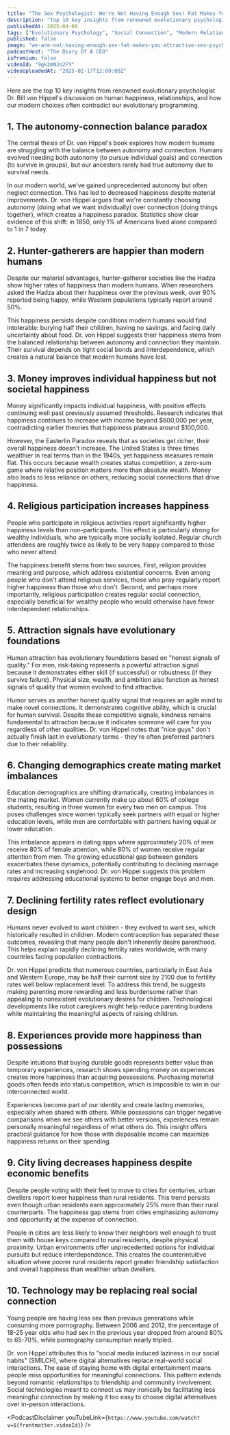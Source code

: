 ```yaml
---
title: "The Sex Psychologist: We're Not Having Enough Sex! Fat Makes You Attractive! Dr Bill Von Hippel"
description: "Top 10 key insights from renowned evolutionary psychologist Dr. Bill von Hippel's discussion on human happiness, relationships, and how our modern choices often contradict our evolutionary programming."
publishedAt: 2025-04-09
tags: ["Evolutionary Psychology", "Social Connection", "Modern Relationships"]
published: false
image: "we-are-not-having-enough-sex-fat-makes-you-attractive-sex-psychologist-bill-von-hippel.jpg"
podcastHost: "The Diary Of A CEO"
isPremium: false
videoId: "9gk3mNJs2FY"
videoUploadedAt: "2025-02-17T12:00:00Z"
---
```



<PodcastSummaryPageLayout frontmatter={frontmatter}>
Here are the top 10 key insights from renowned evolutionary psychologist Dr. Bill von Hippel's discussion on human happiness, relationships, and how our modern choices often contradict our evolutionary programming.

## 1. The autonomy-connection balance paradox

The central thesis of Dr. von Hippel's book explores how modern humans are struggling with the balance between autonomy and connection. Humans evolved needing both autonomy (to pursue individual goals) and connection (to survive in groups), but our ancestors rarely had true autonomy due to survival needs.

In our modern world, we've gained unprecedented autonomy but often neglect connection. This has led to decreased happiness despite material improvements. Dr. von Hippel argues that we're constantly choosing autonomy (doing what we want individually) over connection (doing things together), which creates a happiness paradox. Statistics show clear evidence of this shift: in 1850, only 1% of Americans lived alone compared to 1 in 7 today.

## 2. Hunter-gatherers are happier than modern humans

Despite our material advantages, hunter-gatherer societies like the Hadza show higher rates of happiness than modern humans. When researchers asked the Hadza about their happiness over the previous week, over 90% reported being happy, while Western populations typically report around 50%.

This happiness persists despite conditions modern humans would find intolerable: burying half their children, having no savings, and facing daily uncertainty about food. Dr. von Hippel suggests their happiness stems from the balanced relationship between autonomy and connection they maintain. Their survival depends on tight social bonds and interdependence, which creates a natural balance that modern humans have lost.

## 3. Money improves individual happiness but not societal happiness

Money significantly impacts individual happiness, with positive effects continuing well past previously assumed thresholds. Research indicates that happiness continues to increase with income beyond $600,000 per year, contradicting earlier theories that happiness plateaus around $100,000.

However, the Easterlin Paradox reveals that as societies get richer, their overall happiness doesn't increase. The United States is three times wealthier in real terms than in the 1940s, yet happiness measures remain flat. This occurs because wealth creates status competition, a zero-sum game where relative position matters more than absolute wealth. Money also leads to less reliance on others, reducing social connections that drive happiness.

## 4. Religious participation increases happiness

People who participate in religious activities report significantly higher happiness levels than non-participants. This effect is particularly strong for wealthy individuals, who are typically more socially isolated. Regular church attendees are roughly twice as likely to be very happy compared to those who never attend.

The happiness benefit stems from two sources. First, religion provides meaning and purpose, which address existential concerns. Even among people who don't attend religious services, those who pray regularly report higher happiness than those who don't. Second, and perhaps more importantly, religious participation creates regular social connection, especially beneficial for wealthy people who would otherwise have fewer interdependent relationships.

## 5. Attraction signals have evolutionary foundations

Human attraction has evolutionary foundations based on "honest signals of quality." For men, risk-taking represents a powerful attraction signal because it demonstrates either skill (if successful) or robustness (if they survive failure). Physical size, wealth, and ambition also function as honest signals of quality that women evolved to find attractive.

Humor serves as another honest quality signal that requires an agile mind to make novel connections. It demonstrates cognitive ability, which is crucial for human survival. Despite these competitive signals, kindness remains fundamental to attraction because it indicates someone will care for you regardless of other qualities. Dr. von Hippel notes that "nice guys" don't actually finish last in evolutionary terms - they're often preferred partners due to their reliability.

## 6. Changing demographics create mating market imbalances

Education demographics are shifting dramatically, creating imbalances in the mating market. Women currently make up about 60% of college students, resulting in three women for every two men on campus. This poses challenges since women typically seek partners with equal or higher education levels, while men are comfortable with partners having equal or lower education.

This imbalance appears in dating apps where approximately 20% of men receive 80% of female attention, while 80% of women receive regular attention from men. The growing educational gap between genders exacerbates these dynamics, potentially contributing to declining marriage rates and increasing singlehood. Dr. von Hippel suggests this problem requires addressing educational systems to better engage boys and men.

## 7. Declining fertility rates reflect evolutionary design

Humans never evolved to want children - they evolved to want sex, which historically resulted in children. Modern contraception has separated these outcomes, revealing that many people don't inherently desire parenthood. This helps explain rapidly declining fertility rates worldwide, with many countries facing population contractions.

Dr. von Hippel predicts that numerous countries, particularly in East Asia and Western Europe, may be half their current size by 2100 due to fertility rates well below replacement level. To address this trend, he suggests making parenting more rewarding and less burdensome rather than appealing to nonexistent evolutionary desires for children. Technological developments like robot caregivers might help reduce parenting burdens while maintaining the meaningful aspects of raising children.

## 8. Experiences provide more happiness than possessions

Despite intuitions that buying durable goods represents better value than temporary experiences, research shows spending money on experiences creates more happiness than acquiring possessions. Purchasing material goods often feeds into status competition, which is impossible to win in our interconnected world.

Experiences become part of our identity and create lasting memories, especially when shared with others. While possessions can trigger negative comparisons when we see others with better versions, experiences remain personally meaningful regardless of what others do. This insight offers practical guidance for how those with disposable income can maximize happiness returns on their spending.

## 9. City living decreases happiness despite economic benefits

Despite people voting with their feet to move to cities for centuries, urban dwellers report lower happiness than rural residents. This trend persists even though urban residents earn approximately 25% more than their rural counterparts. The happiness gap stems from cities emphasizing autonomy and opportunity at the expense of connection.

People in cities are less likely to know their neighbors well enough to trust them with house keys compared to rural residents, despite physical proximity. Urban environments offer unprecedented options for individual pursuits but reduce interdependence. This creates the counterintuitive situation where poorer rural residents report greater friendship satisfaction and overall happiness than wealthier urban dwellers.

## 10. Technology may be replacing real social connection

Young people are having less sex than previous generations while consuming more pornography. Between 2006 and 2012, the percentage of 18-25 year olds who had sex in the previous year dropped from around 80% to 65-70%, while pornography consumption nearly tripled.

Dr. von Hippel attributes this to "social media induced laziness in our social habits" (SMILCH), where digital alternatives replace real-world social interactions. The ease of staying home with digital entertainment means people miss opportunities for meaningful connections. This pattern extends beyond romantic relationships to friendship and community involvement. Social technologies meant to connect us may ironically be facilitating less meaningful connection by making it too easy to choose digital alternatives over in-person interactions.

<PodcastDisclaimer
  youTubeLink={`https://www.youtube.com/watch?v=${frontmatter.videoId}`}
/>

</PodcastSummaryPageLayout>
